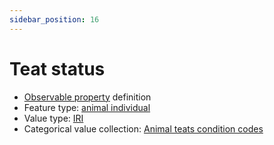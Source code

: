 ```yaml
---
sidebar_position: 16
---
```



# Teat status

- [Observable property](/viewers/dawe-vocabs?uri=https://linked.data.gov.au/def/nrm/2ad2e5ec-ec5c-4541-a98c-85278e93ad67) definition
- Feature type: [animal individual](http://linked.data.gov.au/def/tern-cv/ecb855ed-50e1-4299-8491-861759ef40b7)
- Value type: [IRI](https://w3id.org/tern/ontologies/tern/IRI)
- Categorical value collection: [Animal teats condition codes](/viewers/dawe-vocabs?uri=https://linked.data.gov.au/def/nrm/d2665d51-db1d-48ad-a80d-48593d280b76)

<Example
  protocolModule="vertebrate-identify"
  observableProperty="https://linked.data.gov.au/def/nrm/2ad2e5ec-ec5c-4541-a98c-85278e93ad67"
/>
